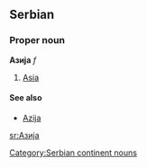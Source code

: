 ==Serbian==
===Proper noun===
'''Азија''' ''f''
#[[Asia]]
====See also====
*[[Azija]]
[[Category:Serbian continent nouns]]

[[sr:Азија]]